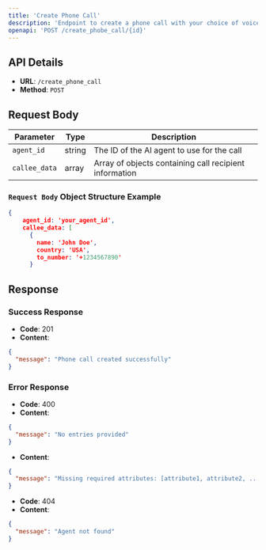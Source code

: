 ```yaml
---
title: 'Create Phone Call'
description: 'Endpoint to create a phone call with your choice of voice ai provider.'
openapi: 'POST /create_phobe_call/{id}'
---
```



## API Details

- **URL**: `/create_phone_call`
- **Method**: `POST`

## Request Body

| Parameter | Type | Description |
|-----------|------|-------------|
| `agent_id` | string | The ID of the AI agent to use for the call |
| `callee_data` | array | Array of objects containing call recipient information |


### `Request Body` Object Structure Example

```json
{
    agent_id: 'your_agent_id',
    callee_data: [
      {
        name: 'John Doe',
        country: 'USA',
        to_number: '+1234567890'
      }
```

## Response

### Success Response

- **Code**: 201
- **Content**: 
```json
{
  "message": "Phone call created successfully"
}
```

### Error Response

- **Code**: 400
- **Content**: 
```json
{
  "message": "No entries provided"
}
```
- **Content**: 
```json
{
  "message": "Missing required attributes: [attribute1, attribute2, ...]"
}
```
- **Code**: 404
- **Content**: 
```json
{
  "message": "Agent not found"
}
```
